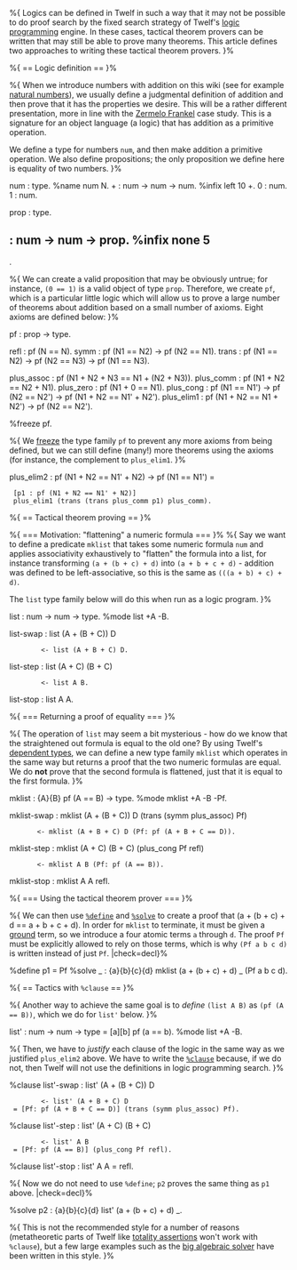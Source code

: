 %{ 
Logics can be defined in Twelf in such a way that it may not be possible
to do proof search by the fixed search strategy of Twelf's 
[[logic programming]] engine. In these cases, tactical theorem provers can 
be written that may still be able to prove many theorems. This article
defines two approaches to writing these tactical theorem provers.
}%

%{ == Logic definition == }%

%{ 
When we introduce numbers with addition on this wiki (see for example
[[natural numbers]]), we usually define a judgmental definition of addition
and then prove that it has the properties we desire. This will be a rather
different presentation, more in line with the [[Zermelo Frankel]] case study.
This is a signature for an object language (a logic) that has addition
as a primitive operation.

We define a type for numbers <tt>num</tt>, and then make addition a
primitive operation. We also define propositions; the only proposition we 
define here is equality of two numbers.
}%

num : type. %name num N.
+ : num -> num -> num. %infix left 10 +.
0 : num.
1 : num.

prop : type.
== : num -> num -> prop. %infix none 5 ==.

%{
We can create a valid proposition that may be obviously untrue; for instance,
<tt>(0 == 1)</tt> is a valid object of type <tt>prop</tt>. Therefore,
we create <tt>pf</tt>, which is a particular little logic which
will allow us to prove a large number of theorems about addition based
on a small number of axioms. Eight axioms are defined below:
}%

pf : prop -> type.

refl : pf (N == N).
symm : pf (N1 == N2) -> pf (N2 == N1).
trans : pf (N1 == N2) -> pf (N2 == N3) -> pf (N1 == N3).

plus_assoc : pf (N1 + N2 + N3 == N1 + (N2 + N3)).
plus_comm : pf (N1 + N2 == N2 + N1).
plus_zero : pf (N1 + 0 == N1).
plus_cong : pf (N1 == N1') -> pf (N2 == N2') -> pf (N1 + N2 == N1' + N2').
plus_elim1 : pf (N1 + N2 == N1 + N2') -> pf (N2 == N2').

%freeze pf.

%{
We [[freeze]] the type family <tt>pf</tt> to prevent any more 
axioms from being defined,
but we can still define (many!) more theorems using the axioms (for instance,
the complement to <tt>plus_elim1</tt>.
}% 

plus_elim2 : pf (N1 + N2 == N1' + N2) -> pf (N1 == N1') = 
  [p1 : pf (N1 + N2 == N1' + N2)] 
  plus_elim1 (trans (trans plus_comm p1) plus_comm).

%{ == Tactical theorem proving == }%

%{ === Motivation: "flattening" a numeric formula === }%
%{ 
Say we want to define a predicate <tt>mklist</tt> that takes some numeric 
formula <tt>num</tt> and applies associativity exhaustively to "flatten" 
the formula into a list, for instance transforming <tt>(a + (b + c) + d)</tt>
into <tt>(a + b + c + d)</tt> - addition was defined to be left-associative,
so this is the same as <tt>(((a + b) + c) + d)</tt>.

The <tt>list</tt> type family below will do this when run as a logic program.
}%

list : num -> num -> type.
%mode list +A -B.

list-swap : list (A + (B + C)) D
	     <- list (A + B + C) D.
list-step : list (A + C) (B + C)
	     <- list A B.
list-stop : list A A.

%{ === Returning a proof of equality === }%

%{
The operation of <tt>list</tt> may seem a bit mysterious - how
do we know that the straightened out formula is equal to the old one? By using
Twelf's [[dependent types]], we can define a new type family <tt>mklist</tt>
which operates in the same way but returns a proof that the two numeric
formulas are equal. We do '''not''' prove that the second 
formula is flattened, just that it is equal to the first formula.
}%

mklist : {A}{B} pf (A == B) -> type.
%mode mklist +A -B -Pf.

mklist-swap : mklist (A + (B + C)) D (trans (symm plus_assoc) Pf)
		<- mklist (A + B + C) D (Pf: pf (A + B + C == D)).
mklist-step : mklist (A + C) (B + C) (plus_cong Pf refl)
		<- mklist A B (Pf: pf (A == B)).
mklist-stop : mklist A A refl.

%{ === Using the tactical theorem prover === }%

%{ 
We can then use <tt>[[Define declaration|%define]]</tt> and 
<tt>[[%solve]]</tt> to create
a proof that (a + (b + c) + d == a + b + c + d). In order for <tt>mklist</tt>
to terminate, it must be given a [[ground]] term, so we introduce a four 
atomic terms <tt>a</tt> through <tt>d</tt>. The proof <tt>Pf</tt>
must be explicitly allowed to rely on those terms, which is why
<tt>(Pf a b c d)</tt> is written instead of just <tt>Pf</tt>.
|check=decl}%

%define p1 = Pf
%solve _ : {a}{b}{c}{d} mklist (a + (b + c) + d) _ (Pf a b c d).


%{ == Tactics with <tt>%clause</tt> == }%

%{ Another way to achieve the same goal is to ''define'' <tt>(list A B)</tt>
as <tt>(pf (A == B))</tt>, which we do for <tt>list'</tt> below. }%

list' : num -> num -> type = [a][b] pf (a == b).
%mode list +A -B.

%{ Then, we have to ''justify'' each clause of the logic in the same way
as we justified <tt>plus_elim2</tt> above. We have to write the 
<tt>[[%clause]]</tt> because, if we do not, then Twelf will not use the
definitions in logic programming search. }%

%clause
list'-swap : list' (A + (B + C)) D
	     <- list' (A + B + C) D 
  = [Pf: pf (A + B + C == D)] (trans (symm plus_assoc) Pf).

%clause
list'-step : list' (A + C) (B + C)
	     <- list' A B
  = [Pf: pf (A == B)] (plus_cong Pf refl).

%clause
list'-stop : list' A A = refl.

%{ Now we do not need to use <tt>%define</tt>; <tt>p2</tt> proves the 
same thing as <tt>p1</tt> above. |check=decl}%

%solve p2 : {a}{b}{c}{d} list' (a + (b + c) + d) _.

%{ This is not the recommended style for a number of reasons (metatheoretic parts of Twelf like [[totality assertions]] won't work with <tt>%clause</tt>), but a few large examples such as the [[big algebraic solver]] have been written in this style. }%